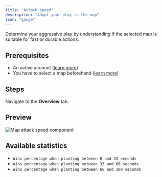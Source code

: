```yaml
---
title: "Attack speed"
description: "Adapt your play to the map"
icon: "gauge"
---
```


Determine your aggressive play by understanding if the selected map is suitable for fast or durable actions.

## Prerequisites

- An active account ([learn more](/get-started/setup))
- You have to select a map beforehand ([learn more](/core/map/root))

## Steps

Navigate to the **Overview** tab.

## Preview

<Frame>
    <img
        src="./images/attack-speed/component.png"
        alt="Map attack speed component"
    />
</Frame>

## Available statistics

- `Wins percentage when planting between 0 and 33 seconds`
- `Wins percentage when planting between 33 and 66 seconds`
- `Wins percentage when planting between 66 and 100 seconds`

